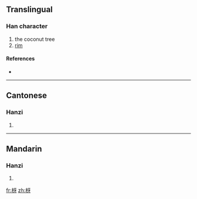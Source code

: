 ==Translingual==

===Han character===
{{Han char|rn=75|rad=木|as=04|sn=8|four=4194<sub>0</sub>|canj=木一女竹 (DMVH)}}

# the coconut tree
# [[rim]]

====References====
* {{Han ref|kx=0515.120|dkj=14542|hdz=21167.060|uh=6792|ud=26514|bh=CCD6|bd=52438}}

----

==Cantonese==

===Hanzi===
{{yue-hanzi|jyut=|y=nga4}}

# {{defn|Cantonese}}

----

==Mandarin==

===Hanzi===
{{cmn-hanzi|pin=[[yá]] ([[ya2]])|wg=ya<sup>2</sup>}}

# {{defn|Mandarin}}

[[fr:枒]]
[[zh:枒]]